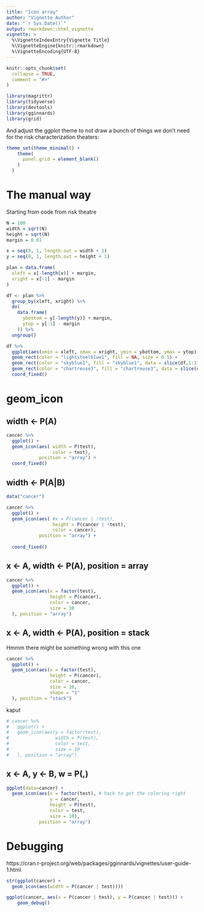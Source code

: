 ```yaml
---
title: "Icon array"
author: "Vignette Author"
date: "`r Sys.Date()`"
output: rmarkdown::html_vignette
vignette: >
  %\VignetteIndexEntry{Vignette Title}
  %\VignetteEngine{knitr::rmarkdown}
  %\VignetteEncoding{UTF-8}
---
```


```r
knitr::opts_chunk$set(
  collapse = TRUE,
  comment = "#>"
)

library(magrittr)
library(tidyverse)
library(devtools)
library(gginnards)
library(grid)
```

And adjust the ggplot theme to not draw a bunch of things we don't need for the risk characterization theaters:

```r
theme_set(theme_minimal() +
    theme(
      panel.grid = element_blank()
    )
  )
```

# The manual way

Starting from code from risk theatre

```r
N = 100
width = sqrt(N)
height = sqrt(N)
margin = 0.01

x = seq(0, 1, length.out = width + 1)
y = seq(0, 1, length.out = height + 1)

plan = data.frame(
  xleft = x[-length(x)] + margin,
  xright = x[-1] - margin
)

df <- plan %>%
  group_by(xleft, xright) %>%
  do(
    data.frame(
      ybottom = y[-length(y)] + margin,
      ytop = y[-1] - margin
    )) %>%
  ungroup()

```


```r
df %>%
  ggplot(aes(xmin = xleft, xmax = xright, ymin = ybottom, ymax = ytop)) +
  geom_rect(color = "lightsteelblue1", fill = NA, size = 0.5) +
  geom_rect(color = "skyblue1", fill = "skyblue1", data = slice(df,1:11)) +
  geom_rect(color = "chartreuse3", fill = "chartreuse3", data = slice(df,12:25)) +
  coord_fixed()
```


# geom_icon

## width <- P(A)


```r
cancer %>%
  ggplot() + 
  geom_icon(aes( width = P(test),
                 color = test),
            position = "array") + 
  coord_fixed()
```


## width <- P(A|B)


```r
data("cancer")
```

```r
cancer %>%
  ggplot() + 
  geom_icon(aes( #x = P(cancer | !test),
                 height = P(cancer | !test),
                 color = cancer),
            position = "array") +
  
  coord_fixed()
```


## x <- A, width <- P(A), position = array


```r
cancer %>%
  ggplot() +
  geom_icon(aes(x = factor(test),
                height = P(cancer),
                color = cancer,
                size = 10
  ), position = "array")

```



## x <- A, width <- P(A), position = stack

Hmmm there might be something wrong with this one

```r
cancer %>%
  ggplot() +
  geom_icon(aes(x = factor(test),
                height = P(cancer),
                color = cancer,
                size = 10,
                shape = "1"
  ), position = "stack") 
```



 kaput
```r
# cancer %>%
#   ggplot() +
#   geom_icon(aes(y = factor(test),
#                 width = P(test),
#                 color = test,
#                 size = 10
#   ), position = "array") 
```



## x <- A, y <- B, w = P(,)

```r
ggplot(data=cancer) + 
  geom_icon(aes(x = factor(test), # hack to get the coloring right
                y = cancer, 
                height = P(test),
                color = test,
                size = 10),
            position = "array")
```




# Debugging

https://cran.r-project.org/web/packages/gginnards/vignettes/user-guide-1.html

```r
str(ggplot(cancer) + 
  geom_icon(aes(width = P(cancer | test))))
```




```r
ggplot(cancer, aes(x = P(cancer | test), y = P(cancer | test))) + 
    geom_debug()
```















